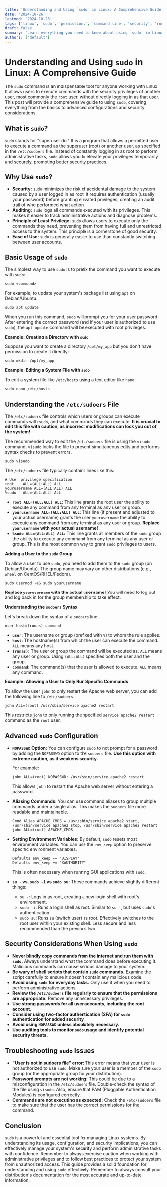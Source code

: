 ```yaml
---
title: 'Understanding and Using `sudo` in Linux: A Comprehensive Guide'
date: '2024-10-26'
lastmod: '2024-10-26'
tags: ['linux', 'sudo', 'permissions', 'command line', 'security', 'root', 'administrator']
draft: false
summary: 'Learn everything you need to know about using `sudo` in Linux, from basic usage to advanced configuration and security best practices. This comprehensive guide covers how to elevate privileges, understand user permissions, and avoid common mistakes when working with administrative commands.'
authors: ['default']
---
```


# Understanding and Using `sudo` in Linux: A Comprehensive Guide

The `sudo` command is an indispensable tool for anyone working with Linux. It allows users to execute commands with the security privileges of another user, most commonly the `root` user, without directly logging in as that user. This post will provide a comprehensive guide to using `sudo`, covering everything from the basics to advanced configurations and security considerations.

## What is `sudo`?

`sudo` stands for "superuser do." It is a program that allows a permitted user to execute a command as the superuser (root) or another user, as specified in the `/etc/sudoers` file. Instead of constantly logging in as root to perform administrative tasks, `sudo` allows you to elevate your privileges temporarily and securely, promoting better security practices.

## Why Use `sudo`?

- **Security:** `sudo` minimizes the risk of accidental damage to the system caused by a user logged in as root. It requires authentication (usually your password) before granting elevated privileges, creating an audit trail of who performed what action.
- **Auditing:** `sudo` logs all commands executed with its privileges. This makes it easier to track administrative actions and diagnose problems.
- **Principle of Least Privilege:** `sudo` allows users to execute only the commands they need, preventing them from having full and unrestricted access to the system. This principle is a cornerstone of good security.
- **Ease of Use:** `sudo` is generally easier to use than constantly switching between user accounts.

## Basic Usage of `sudo`

The simplest way to use `sudo` is to prefix the command you want to execute with `sudo`:

```plaintext
sudo <command>
```

For example, to update your system's package list using `apt` on Debian/Ubuntu:

```plaintext
sudo apt update
```

When you run this command, `sudo` will prompt you for your user password. After entering the correct password (and if your user is authorized to use `sudo`), the `apt update` command will be executed with root privileges.

**Example: Creating a Directory with `sudo`**

Suppose you want to create a directory `/opt/my_app` but you don't have permission to create it directly:

```plaintext
sudo mkdir /opt/my_app
```

**Example: Editing a System File with `sudo`**

To edit a system file like `/etc/hosts` using a text editor like `nano`:

```plaintext
sudo nano /etc/hosts
```

## Understanding the `/etc/sudoers` File

The `/etc/sudoers` file controls which users or groups can execute commands with `sudo`, and what commands they can execute. **It is crucial to edit this file with caution, as incorrect modifications can lock you out of the system!**

The recommended way to edit the `/etc/sudoers` file is using the `visudo` command. `visudo` locks the file to prevent simultaneous edits and performs syntax checks to prevent errors.

```plaintext
sudo visudo
```

The `/etc/sudoers` file typically contains lines like this:

```
# User privilege specification
root    ALL=(ALL:ALL) ALL
yourusername ALL=(ALL:ALL) ALL
%sudo   ALL=(ALL:ALL) ALL
```

- **`root ALL=(ALL:ALL) ALL`:** This line grants the root user the ability to execute any command from any terminal as any user or group.
- **`yourusername ALL=(ALL:ALL) ALL`:** This line (if present and adjusted to your actual username) grants the user `yourusername` the ability to execute any command from any terminal as any user or group. **Replace `yourusername` with your actual username!**
- **`%sudo ALL=(ALL:ALL) ALL`:** This line grants all members of the `sudo` group the ability to execute any command from any terminal as any user or group. This is the most common way to grant `sudo` privileges to users.

**Adding a User to the `sudo` Group**

To allow a user to use `sudo`, you need to add them to the `sudo` group (on Debian/Ubuntu). The group name may vary on other distributions (e.g., `wheel` on CentOS/RHEL/Fedora).

```plaintext
sudo usermod -aG sudo yourusername
```

**Replace `yourusername` with the actual username!** You will need to log out and log back in for the group membership to take effect.

**Understanding the `sudoers` Syntax**

Let's break down the syntax of a `sudoers` line:

```
user host=(runas) command
```

- **`user`:** The username or group (prefixed with `%`) to whom the rule applies.
- **`host`:** The hostname(s) from which the user can execute the command. `ALL` means any host.
- **`(runas)`:** The user or group the command will be executed as. `ALL` means any user or group. Using `(ALL:ALL)` specifies both the user and the group.
- **`command`:** The command(s) that the user is allowed to execute. `ALL` means any command.

**Example: Allowing a User to Only Run Specific Commands**

To allow the user `john` to only restart the Apache web server, you can add the following line to `/etc/sudoers`:

```
john ALL=(root) /usr/sbin/service apache2 restart
```

This restricts `john` to only running the specified `service apache2 restart` command as the `root` user.

## Advanced `sudo` Configuration

- **`NOPASSWD` Option:** You can configure `sudo` to not prompt for a password by adding the `NOPASSWD` option to the `sudoers` file. **Use this option with extreme caution, as it weakens security.**

  For example:

  ```
  john ALL=(root) NOPASSWD: /usr/sbin/service apache2 restart
  ```

  This allows `john` to restart the Apache web server without entering a password.

- **Aliasing Commands:** You can use command aliases to group multiple commands under a single alias. This makes the `sudoers` file more readable and maintainable.

  ```
  Cmnd_Alias APACHE_CMDS = /usr/sbin/service apache2 start, /usr/sbin/service apache2 stop, /usr/sbin/service apache2 restart
  john ALL=(root) APACHE_CMDS
  ```

- **Setting Environment Variables:** By default, `sudo` resets most environment variables. You can use the `env_keep` option to preserve specific environment variables.

  ```
  Defaults env_keep += "DISPLAY"
  Defaults env_keep += "XAUTHORITY"
  ```

  This is often necessary when running GUI applications with `sudo`.

- **`su -` vs. `sudo -i` vs `sudo su`:** These commands achieve slightly different things:
  - `su -`: Logs in as root, creating a new login shell with root's environment.
  - `sudo -i`: Runs a login shell as root. Similar to `su -`, but uses `sudo`'s authentication.
  - `sudo su`: Runs `su` (switch user) as root. Effectively switches to the root user within your existing shell. Less secure and less recommended than the previous two.

## Security Considerations When Using `sudo`

- **Never blindly copy commands from the internet and run them with `sudo`.** Always understand what the command does before executing it. Malicious commands can cause serious damage to your system.
- **Be wary of shell scripts that contain `sudo` commands.** Examine the script carefully to ensure it doesn't contain any malicious code.
- **Avoid using `sudo` for everyday tasks.** Only use it when you need to perform administrative actions.
- **Review the `/etc/sudoers` file regularly to ensure that the permissions are appropriate.** Remove any unnecessary privileges.
- **Use strong passwords for all user accounts, including the root account.**
- **Consider using two-factor authentication (2FA) for `sudo` authentication for added security.**
- **Avoid using `NOPASSWD` unless absolutely necessary.**
- **Use auditing tools to monitor `sudo` usage and identify potential security threats.**

## Troubleshooting `sudo` Issues

- **"User is not in sudoers file" error:** This error means that your user is not authorized to use `sudo`. Make sure your user is a member of the `sudo` group (or the appropriate group for your distribution).
- **Password prompts are not working:** This could be due to a misconfiguration in the `/etc/sudoers` file. Double-check the syntax of the file using `visudo`. Also, ensure that PAM (Pluggable Authentication Modules) is configured correctly.
- **Commands are not executing as expected:** Check the `/etc/sudoers` file to make sure that the user has the correct permissions for the command.

## Conclusion

`sudo` is a powerful and essential tool for managing Linux systems. By understanding its usage, configuration, and security implications, you can effectively manage your system's security and perform administrative tasks with confidence. Remember to always exercise caution when working with administrative privileges and to follow best practices to protect your system from unauthorized access. This guide provides a solid foundation for understanding and using `sudo` effectively. Remember to always consult your distribution's documentation for the most accurate and up-to-date information.
